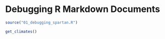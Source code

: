 
# Debugging R Markdown Documents

```r
source("01_debugging_spartan.R")
```

```r
get_climates()
```

